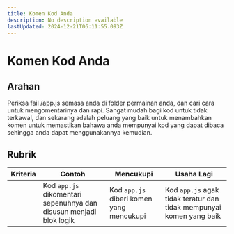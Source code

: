 ```yaml
---
title: Komen Kod Anda
description: No description available
lastUpdated: 2024-12-21T06:11:55.093Z
---
```


# Komen Kod Anda

## Arahan

Periksa fail /app.js semasa anda di folder permainan anda, dan cari cara untuk mengomentarinya dan rapi. Sangat mudah bagi kod untuk tidak terkawal, dan sekarang adalah peluang yang baik untuk menambahkan komen untuk memastikan bahawa anda mempunyai kod yang dapat dibaca sehingga anda dapat menggunakannya kemudian.

## Rubrik

| Kriteria | Contoh                                                          | Mencukupi                              | Usaha Lagi                                             |
| -------- | ------------------------------------------------------------------ | ------------------------------------- | -------------------------------------------------------------- |
|          | Kod `app.js` dikomentari sepenuhnya dan disusun menjadi blok logik | Kod `app.js` diberi komen yang mencukupi | Kod `app.js` agak tidak teratur dan tidak mempunyai komen yang baik |
